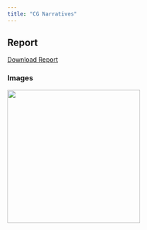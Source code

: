 ```yaml
---
title: "CG Narratives"
---
```


## Report
<a href="report.pdf#" class="download" title="Download Report as PDF">Download Report</a>

### Images
<img src="images/1.jpg" width="300" />
